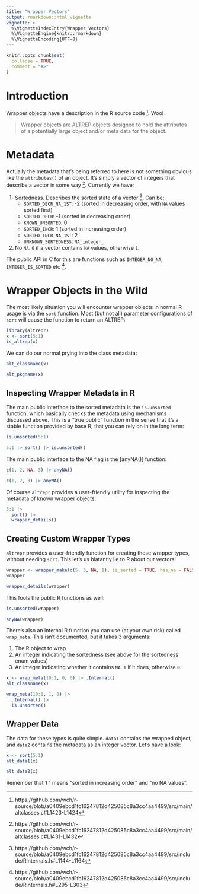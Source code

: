 ```yaml
---
title: "Wrapper Vectors"
output: rmarkdown::html_vignette
vignette: >
  %\VignetteIndexEntry{Wrapper Vectors}
  %\VignetteEngine{knitr::rmarkdown}
  %\VignetteEncoding{UTF-8}
---
```


```r
knitr::opts_chunk$set(
  collapse = TRUE,
  comment = "#>"
)
```

# Introduction

Wrapper objects have a description in the R source code ^[https://github.com/wch/r-source/blob/a0409ebcd1fc16247812d425085c8a3cc4aa4499/src/main/altclasses.c#L1423-L1424]. Woo!

> Wrapper objects are ALTREP objects designed to hold the attributes
   of a potentially large object and/or meta data for the object.
   
# Metadata
   
Actually the metadata that's being referred to here is not something obvious
like the `attributes()` of an object. It's simply a vector of integers that
describe a vector in some way ^[https://github.com/wch/r-source/blob/a0409ebcd1fc16247812d425085c8a3cc4aa4499/src/main/altclasses.c#L1431-L1432]. Currently we have:

1. Sortedness. Describes the sorted state of a vector ^[https://github.com/wch/r-source/blob/a0409ebcd1fc16247812d425085c8a3cc4aa4499/src/include/Rinternals.h#L1144-L1164]. Can be:
    * `SORTED_DECR_NA_1ST`: -2 (sorted in decreasing order, with `NA` values sorted first)
    * `SORTED_DECR`: -1 (sorted in decreasing order)
    * `KNOWN_UNSORTED`: 0
    * `SORTED_INCR`: 1 (sorted in increasing order)
    * `SORTED_INCR_NA_1ST`: 2
    * `UNKNOWN_SORTEDNESS`: `NA_integer_`
2. No `NA`. `0` if a vector contains `NA` values, otherwise `1`.

The public API in C for this are functions such as `INTEGER_NO_NA`, `INTEGER_IS_SORTED` etc ^[https://github.com/wch/r-source/blob/a0409ebcd1fc16247812d425085c8a3cc4aa4499/src/include/Rinternals.h#L295-L303].

# Wrapper Objects in the Wild

The most likely situation you will encounter wrapper objects in normal R usage is via the `sort` function.
Most (but not all) parameter configurations of `sort` will cause the function to return an ALTREP:

```r
library(altrepr)
x <- sort(5:1)
is_altrep(x)
```

We can do our normal prying into the class metadata:

```r
alt_classname(x)
```
```r
alt_pkgname(x)
```

## Inspecting Wrapper Metadata in R

The main public interface to the sorted metadata is the `is.unsorted` function,
which basically checks the metadata using mechanisms discussed above.
This is a "true public" function in the sense that it's a stable function provided
by base R, that you can rely on in the long term:

```r
is.unsorted(5:1)
```

```r
5:1 |> sort() |> is.unsorted()
```

The main public interface to the NA flag is the [anyNA()] function:

```r
c(1, 2, NA, 3) |> anyNA()
```
```r
c(1, 2, 3) |> anyNA()
```

Of course `altrepr` provides a user-friendly utility for inspecting the metadata of known
wrapper objects:

```r
5:1 |>
  sort() |>
  wrapper_details()
```
## Creating Custom Wrapper Types

`altrepr` provides a user-friendly function for creating these wrapper types, without needing `sort`.
This let's us blatantly lie to R about our vectors!

```r
wrapper <- wrapper_make(c(5, 3, NA, 1), is_sorted = TRUE, has_na = FALSE)
wrapper
```
```r
wrapper_details(wrapper)
```

This fools the public R functions as well:

```r
is.unsorted(wrapper)
```
```r
anyNA(wrapper)
```

There's also an internal R function you can use (at your own risk) called `wrap_meta`.
This isn't documented, but it takes 3 arguments:

1. The R object to wrap
2. An integer indicating the sortedness (see above for the sortedness enum values)
3. An integer indicating whether it contains `NA`. `1` if it does, otherwise `0`.

```r
x <- wrap_meta(10:1, 0, 0) |> .Internal()
alt_classname(x)
```
```r
wrap_meta(10:1, 1, 0) |> 
  .Internal() |>
  is.unsorted()
```

## Wrapper Data

The data for these types is quite simple. 
`data1` contains the wrapped object, and `data2` contains the metadata as
an integer vector. Let's have a look:

```r
x <- sort(5:1)
alt_data1(x)
```
```r
alt_data2(x)
```

Remember that 1 1 means "sorted in increasing order" and "no NA values".
